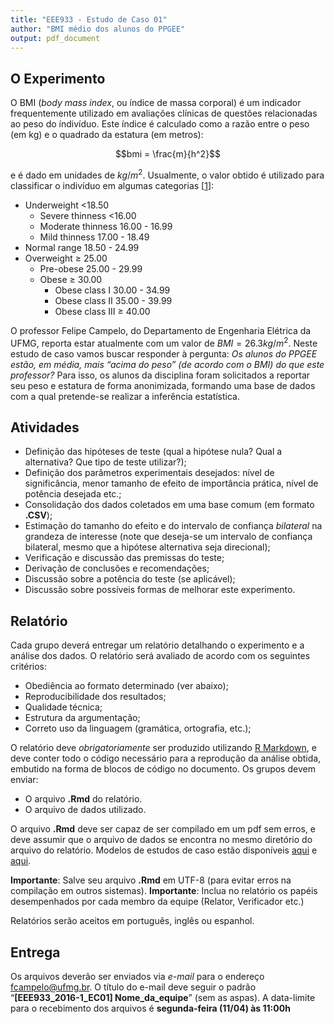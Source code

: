 ```yaml
---
title: "EEE933 - Estudo de Caso 01"
author: "BMI médio dos alunos do PPGEE"
output: pdf_document
---
```


## O Experimento
O BMI (_body mass index_, ou índice de massa corporal) é um indicador frequentemente utilizado em avaliações clínicas de questões relacionadas ao peso do índivíduo. Este índice é calculado como a razão entre o peso (em kg) e o quadrado da estatura (em metros):

$$bmi = \frac{m}{h^2}$$

e é dado em unidades de $kg/m^2$. Usualmente, o valor obtido é utilizado para classificar o indivíduo em algumas categorias [[1](http://apps.who.int/bmi/index.jsp?introPage=intro_3.html)]:

- Underweight	<18.50
	- Severe thinness	<16.00
	- Moderate thinness 16.00 - 16.99
	- Mild thinness 17.00 - 18.49
- Normal range	18.50 - 24.99
- Overweight	$\geq$ 25.00
	- Pre-obese	25.00 - 29.99
	- Obese	$\geq$ 30.00
		- Obese class I	30.00 - 34.99
		- Obese class II	35.00 - 39.99
		- Obese class III	$\geq$ 40.00

O professor Felipe Campelo, do Departamento de Engenharia Elétrica da UFMG, reporta estar atualmente com um valor de $BMI = 26.3 kg/m^2$. Neste estudo de caso vamos buscar responder à pergunta: _Os alunos do PPGEE estão, em média, mais "acima do peso" (de acordo com o BMI) do que este professor?_ Para isso, os alunos da disciplina foram solicitados a reportar seu peso e estatura de forma anonimizada, formando uma base de dados com a qual pretende-se realizar a inferência estatística.

## Atividades

- Definição das hipóteses de teste (qual a hipótese nula? Qual a alternativa? Que tipo de teste utilizar?);
- Definição dos parâmetros experimentais desejados: nível de significância, menor tamanho de efeito de importância prática, nível de potência desejada etc.;
- Consolidação dos dados coletados em uma base comum (em formato **.CSV**);
- Estimação do tamanho do efeito e do intervalo de confiança _bilateral_ na grandeza de interesse (note que deseja-se um intervalo de confiança bilateral, mesmo que a hipótese alternativa seja direcional);
- Verificação e discussão das premissas do teste;
- Derivação de conclusões e recomendações;
- Discussão sobre a potência do teste (se aplicável);
- Discussão sobre possíveis formas de melhorar este experimento.

## Relatório
Cada grupo deverá entregar um relatório detalhando o experimento e a análise dos dados. O relatório será avaliado de acordo com os seguintes critérios:

- Obediência ao formato determinado (ver abaixo);
- Reproducibilidade dos resultados;
- Qualidade técnica;
- Estrutura da argumentação;
- Correto uso da linguagem (gramática, ortografia, etc.);

O relatório deve *obrigatoriamente* ser produzido utilizando [R Markdown](http://rmarkdown.rstudio.com), e deve conter todo o código necessário para a reprodução da análise obtida, embutido na forma de blocos de código no documento. Os grupos devem enviar:

- O arquivo **.Rmd** do relatório.
- O arquivo de dados utilizado.

O arquivo **.Rmd** deve ser capaz de ser compilado em um pdf sem erros, e deve assumir que o arquivo de dados se encontra no mesmo diretório do arquivo do relatório. Modelos de estudos de caso estão disponíveis [aqui](https://github.com/fcampelo/Design-and-Analysis-of-Experiments/tree/master/Grading/Report%20template) e [aqui](https://github.com/fcampelo/Design-and-Analysis-of-Experiments/tree/master/Grading/Case%20Studies/Report%20Examples). 

**Importante**: Salve seu arquivo **.Rmd** em UTF-8 (para evitar erros na compilação em outros sistemas).
**Importante**: Inclua no relatório os papéis desempenhados por cada membro da equipe (Relator, Verificador etc.)

Relatórios serão aceitos em português, inglês ou espanhol.

## Entrega
Os arquivos deverão ser enviados via _e-mail_ para o endereço [fcampelo@ufmg.br](fcampelo@ufmg.br). O título do e-mail deve seguir o padrão "**[EEE933_2016-1_EC01] Nome_da_equipe**" (sem as aspas). A data-limite para o recebimento dos arquivos é **segunda-feira (11/04) às 11:00h**

